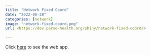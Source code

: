 ```yaml
---
title: "Network Fixed Coord"
date: "2022-06-28"
categories: [network]
image: "network-fixed-coord.png"
url: <https://dev.parse-health.org/shiny/network-fixed-coord/>

---
```


Click [here](https://dev.parse-health.org/shiny/network-fixed-coord/) to see the web app.